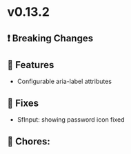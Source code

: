 
<Meta title="Releases/v0.13.x - Latest/v0.13.3 - Latest/Change log" />

# v0.13.2

## ❗ Breaking Changes


## 🚀 Features

- Configurable aria-label attributes

## 🐛 Fixes

- SfInput: showing password icon fixed

## 🧹 Chores:
